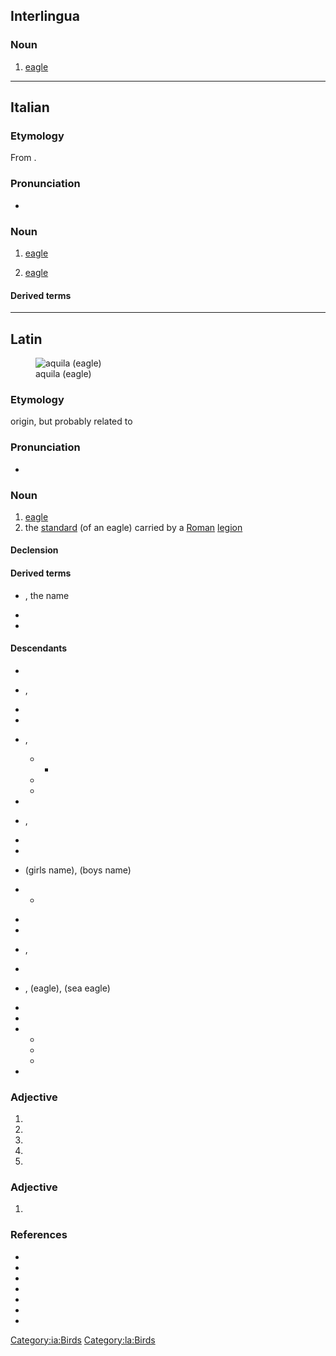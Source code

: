 {{also|Aquila|Áquila}}
==Interlingua==

===Noun===
{{ia-noun}}

# [[eagle]]

[[Category:ia:Birds]]

----

==Italian==

===Etymology===
From {{inh|it|la|aquila}}.

===Pronunciation===
* {{it-IPA|àquila}}

===Noun===
{{it-noun|f}}

# [[eagle]]
# {{lb|it|heraldiccharge}} [[eagle]]

====Derived terms====
{{der3|it
|aquila arpia
|aquila del Bonelli
|aquila gigante della Nuova Zelanda
|aquila di Haast
|aquila imperiale
|aquila di mare
|aquila di mare a coda bianca
|aquila di mare di Steller
|aquila pescatrice africana
|aquila pescatrice del Madagascar
|aquila reale
|aquila spiegata
|aquila urlatrice
|aquilone
}}

{{C|it|Birds|Birds of prey|Eagles}}

----

==Latin==
[[File:Golden Eagle 3.jpg|thumb|aquila (eagle)]]

===Etymology===
{{unk|la}} origin, but probably related to {{m|la|aquilus||blackish, the color of darkness}}

===Pronunciation===
* {{la-IPA|eccl=yes}}

===Noun===
{{la-noun|aquila<1>}}

# [[eagle]]
# the [[standard]] (of an eagle) carried by a [[Roman]] [[legion]]

====Declension====
{{la-ndecl|aquila<1>}}

====Derived terms====
* {{l|la|Aquila}}, the name
* {{l|la|aquilifer}}
* {{l|la|aquilīnus}}

====Descendants====
{{top2}}
* {{desc|ast|águila}}
* {{desc|ca|àguila}}, {{l|ca|àliga}}
* {{desc|co|acula}}
* {{desc|eo|aglo|bor=1}}
* {{desc|fro|aigle}}, {{l|fro|aille}}
** {{desc|en|eagle|bor=1}}
*** {{desc|fr|eagle|bor=1}}
** {{desc|fr|aigle}}
** {{desc|nrf|aiglle|alts=1}}
* {{desc|fur|acuile}}
* {{desc|gl|aguia}}, {{l|gl|aiga}}
* {{desc|it|aquila}}
* {{desc|nrf|aigl'ye}}
* {{desc|lt|Akvilė|bor=1}} (girls name), {{l|lt|Akvilius}} (boys name)
* {{desc|pro|aigla}}
** {{desc|oc|agla}}
{{mid2}}
* {{desc|pms|àquila}}
* {{desc|pt|águia}}
* {{desc|ro|aceră}}, {{l|ro|acvilă}}
* {{desc|rm|evla}}
* {{desc|sc|àbbila}}, {{l|sc|àchili}} (eagle), {{l|sc|achiliera}} (sea eagle)
* {{desc|sh|ȃkvila|bor=1}}
* {{desc|scn|àcula}}
* {{desc|es|águila}}
** {{desc|tl|agila|bor=1}}
** {{desc|hil|agila|bor=1}}
** {{desc|ceb|agila|bor=1}}
* {{desc|vec|àquiła}}
{{bottom}}

===Adjective===
{{la-adj-form|aquila}}

# {{inflection of|la|aquilus||nom|f|s}}
# {{inflection of|la|aquilus||nom|n|p}}
# {{inflection of|la|aquilus||acc|n|p}}
# {{inflection of|la|aquilus||voc|f|s}}
# {{inflection of|la|aquilus||voc|n|p}}

===Adjective===
{{la-adj-form|aquilā}}

# {{inflection of|la|aquilus||abl|f|s}}

===References===
* {{R:L&S}}
* {{R:Elementary Lewis}}
* {{R:du Cange}}
* {{R:Gaffiot}}
* {{R:Peck}}
* {{R:Smith's Persons}}
* {{R:Smith's Antiquities}}

[[Category:la:Birds]]
{{C|la|Birds of prey}}